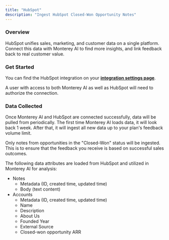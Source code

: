 ```yaml
---
title: "HubSpot"
description: "Ingest HubSpot Closed-Won Opportunity Notes"
---
```


### Overview

HubSpot unifies sales, marketing, and customer data on a single platform. Connect this data with Monterey AI to find more insights, and link feedback back to real customer value.

### Get Started

You can find the HubSpot integration on your **[integration settings page](https://app.monterey.ai/w/default/settings/integrations/hubspot)**.

A user with access to both Monterey AI as well as HubSpot will need to authorize the connection.

<Steps>
  <Step title='Go to "Settings"' />
  <Step title='Click "Integrations" in the navigation menu' />
  <Step title='Click "HubSpot"' />
  <Step title='Click "Connect"' />
  <Step title='If necessary, log in to HubSpot using the appropriate account' />
  <Step title='Review and approve the permissions requested' />
  <Step title='Once confirmed, you will be returned to Monterey AI, where you can toggle on ingestion of sales notes' />
</Steps>

### Data Collected

Once Monterey AI and HubSpot are connected successfully, data will be pulled from periodically. The first time Monterey AI loads data, it will look back 1 week. After that, it will ingest all new data up to your plan's feedback volume limit.

Only notes from opportunities in the "Closed-Won" status will be ingested. This is to ensure that the feedback you receive is based on successful sales outcomes.

The following data attributes are loaded from HubSpot and utilized in Monterey AI for analysis:
- Notes
  - Metadata (ID, created time, updated time)
  - Body (text content)
- Accounts
  - Metadata (ID, created time, updated time)
  - Name
  - Description
  - About Us
  - Founded Year
  - External Source
  - Closed-won opportunity ARR
